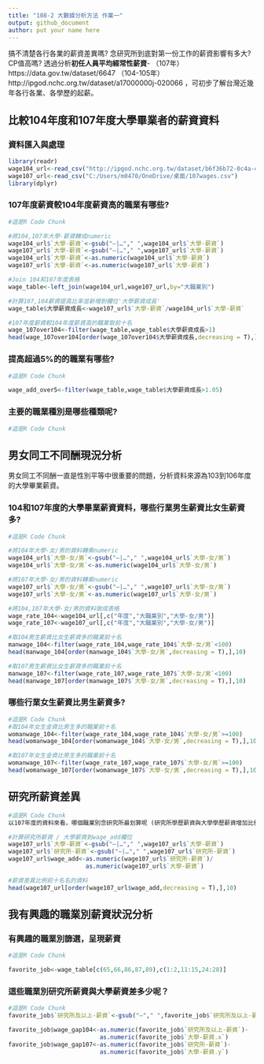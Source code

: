 ```yaml
---
title: "108-2 大數據分析方法 作業一"
output: github_document
author: put your name here
---
```


搞不清楚各行各業的薪資差異嗎? 念研究所到底對第一份工作的薪資影響有多大? CP值高嗎? 透過分析**初任人員平均經常性薪資**- （107年）https://data.gov.tw/dataset/6647 （104-105年）http://ipgod.nchc.org.tw/dataset/a17000000j-020066 ，可初步了解台灣近幾年各行各業、各學歷的起薪。

## 比較104年度和107年度大學畢業者的薪資資料

### 資料匯入與處理
```r
library(readr)
wage104_url<-read_csv("http://ipgod.nchc.org.tw/dataset/b6f36b72-0c4a-4b60-9254-1904e180ddb1/resource/98d5094d-7481-44b5-876a-715a496f922c/download/a17000000j-020066-mah.csv")
wage107_url<-read_csv("C:/Users/m0470/OneDrive/桌面/107wages.csv")
library(dplyr)

```

### 107年度薪資較104年度薪資高的職業有哪些? 
```r
#這是R Code Chunk

#將104,107年大學-薪資轉成numeric
wage104_url$`大學-薪資`<-gsub("—|…"," ",wage104_url$`大學-薪資`)
wage107_url$`大學-薪資`<-gsub("—|…"," ",wage107_url$`大學-薪資`)
wage104_url$`大學-薪資`<-as.numeric(wage104_url$`大學-薪資`)
wage107_url$`大學-薪資`<-as.numeric(wage107_url$`大學-薪資`)

#Join 104和107年度表格
wage_table<-left_join(wage104_url,wage107_url,by="大職業別")

#計算107,104薪資提高比率並新增到欄位'大學薪資成長'
wage_table$大學薪資成長<-wage107_url$`大學-薪資`/wage104_url$`大學-薪資`

#107年度薪資較104年度薪資高的職業取前十名
wage_107over104<-filter(wage_table,wage_table$大學薪資成長>1)
head(wage_107over104[order(wage_107over104$大學薪資成長,decreasing = T),],10)
```

### 提高超過5%的的職業有哪些? 
```r
#這是R Code Chunk

wage_add_over5<-filter(wage_table,wage_table$大學薪資成長>1.05)
```

### 主要的職業種別是哪些種類呢?
```r
#這是R Code Chunk
```

## 男女同工不同酬現況分析

男女同工不同酬一直是性別平等中很重要的問題，分析資料來源為103到106年度的大學畢業薪資。

### 104和107年度的大學畢業薪資資料，哪些行業男生薪資比女生薪資多?
```r
#這是R Code Chunk

#將104年大學-女/男的資料轉乘numeric
wage104_url$`大學-女/男`<-gsub("—|…"," ",wage104_url$`大學-女/男`)
wage104_url$`大學-女/男`<-as.numeric(wage104_url$`大學-女/男`)

#將107年大學-女/男的資料轉乘numeric
wage107_url$`大學-女/男`<-gsub("—|…"," ",wage107_url$`大學-女/男`)
wage107_url$`大學-女/男`<-as.numeric(wage107_url$`大學-女/男`)

#將104,107年大學-女/男的資料做成表格
wage_rate_104<-wage104_url[,c("年度","大職業別","大學-女/男")]
wage_rate_107<-wage107_url[,c("年度","大職業別","大學-女/男")]

#取104男生薪資比女生薪資多的職業前十名
manwage_104<-filter(wage_rate_104,wage_rate_104$`大學-女/男`<100)
head(manwage_104[order(manwage_104$`大學-女/男`,decreasing = T),],10)

#取107男生薪資比女生薪資多的職業前十名
manwage_107<-filter(wage_rate_107,wage_rate_107$`大學-女/男`<100)
head(manwage_107[order(manwage_107$`大學-女/男`,decreasing = T),],10)

```
### 哪些行業女生薪資比男生薪資多? 
```r
#這是R Code Chunk
#取104年女生金資比男生多的職業前十名
womanwage_104<-filter(wage_rate_104,wage_rate_104$`大學-女/男`>=100)
head(womanwage_104[order(womanwage_104$`大學-女/男`,decreasing = T),],10)

#取107年女生金資比男生多的職業前十名
womanwage_107<-filter(wage_rate_107,wage_rate_107$`大學-女/男`>=100)
head(womanwage_107[order(womanwage_107$`大學-女/男`,decreasing = T),],10)
```

## 研究所薪資差異


```r
#這是R Code Chunk
以107年度的資料來看，哪個職業別念研究所最划算呢 (研究所學歷薪資與大學學歷薪資增加比例最多)?

#計算研究所薪資 / 大學薪資到wage_add欄位
wage107_url$`大學-薪資`<-gsub("—|…"," ",wage107_url$`大學-薪資`)
wage107_url$`研究所-薪資`<-gsub("—|…"," ",wage107_url$`研究所-薪資`)   
wage107_url$wage_add<-as.numeric(wage107_url$`研究所-薪資`)/
                      as.numeric(wage107_url$`大學-薪資`)  

#薪資差異比例前十名名的資料
head(wage107_url[order(wage107_url$wage_add,decreasing = T),],10)
```

## 我有興趣的職業別薪資狀況分析

### 有興趣的職業別篩選，呈現薪資
```r
#這是R Code Chunk

favorite_job<-wage_table[c(65,66,86,87,89),c(1:2,11:15,24:28)]

```

### 這些職業別研究所薪資與大學薪資差多少呢？
```r
#這是R Code Chunk
favorite_job$`研究所及以上-薪資`<-gsub("—"," ",favorite_job$`研究所及以上-薪資`)

favorite_job$wage_gap104<-as.numeric(favorite_job$`研究所及以上-薪資`)-
                          as.numeric(favorite_job$`大學-薪資.x`)
favorite_job$wage_gap107<-as.numeric(favorite_job$`研究所-薪資`)-
                          as.numeric(favorite_job$`大學-薪資.y`)
```

